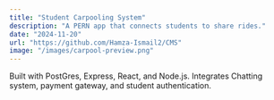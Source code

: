 ```yaml
---
title: "Student Carpooling System"
description: "A PERN app that connects students to share rides."
date: "2024-11-20"
url: "https://github.com/Hamza-Ismail2/CMS"
image: "/images/carpool-preview.png"
---
```


Built with PostGres, Express, React, and Node.js. Integrates Chatting system, payment gateway, and student authentication.
